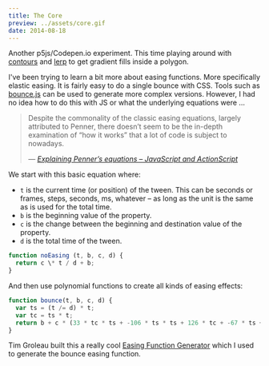 ---
title: The Core
preview: ../assets/core.gif
date: 2014-08-18
---

<CodePen hash="lkqGo" title="The Core" height="600" defaultTab="result" />

<DemoSource
  demo="http://winkervsbecks.github.io/the-core"
  source="https://github.com/winkerVSbecks/the-core"
/>

Another p5js/Codepen.io experiment. This time playing around with [contours](http://p5js.org/reference/#/p5/beginContour) and [lerp](http://p5js.org/reference/#/p5/lerpColor) to get gradient fills inside a polygon.

I've been trying to learn a bit more about easing functions. More specifically elastic easing. It is fairly easy to do a single bounce with CSS. Tools such as [bounce.js](http://bouncejs.com/#{s:[{T:"c",e:"b",d:1000,D:0,f:{x:1,y:1},t:{x:2,y:1},s:1,b:4},{T:"c",e:"b",d:1000,D:0,f:{x:1,y:1},t:{x:1,y:2},s:1,b:6}]}) can be used to generate more complex versions. However, I had no idea how to do this with JS or what the underlying equations were &hellip;

<blockquote>
  <p>Despite the commonality of the classic easing equations, largely attributed to Penner, there doesn’t seem to be the in-depth examination of “how it works” that a lot of code is subject to nowadays.</p>

  <cite>
    &mdash; <a href="http://upshots.org/actionscript/jsas-understanding-easing">
      Explaining Penner’s equations – JavaScript and ActionScript
    </a>
  </cite>
</blockquote>

We start with this basic equation where:

- `t` is the current time (or position) of the tween. This can be seconds or frames, steps, seconds, ms, whatever – as long as the unit is the same as is used for the total time.
- `b` is the beginning value of the property.
- `c` is the change between the beginning and destination value of the property.
- `d` is the total time of the tween.

```js
function noEasing (t, b, c, d) {
  return c \* t / d + b;
}
```

And then use polynomial functions to create all kinds of easing effects:

```js
function bounce(t, b, c, d) {
  var ts = (t /= d) * t;
  var tc = ts * t;
  return b + c * (33 * tc * ts + -106 * ts * ts + 126 * tc + -67 * ts + 15 * t);
}
```

Tim Groleau built this a really cool [Easing Function Generator](http://www.timotheegroleau.com/Flash/experiments/easing_function_generator.htm) which I used to generate the bounce easing function.
